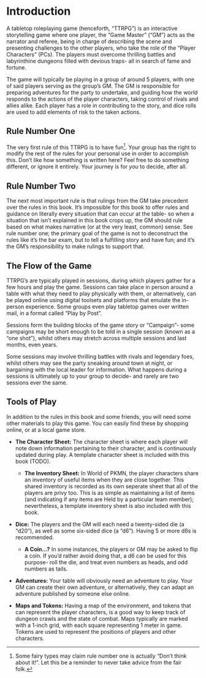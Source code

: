 # Introduction

A tabletop roleplaying game (henceforth, "TTRPG") is an interactive storytelling game where one player, the "Game Master" ("GM") acts as the narrator and referee, being in charge of describing the scene and presenting challenges to the other players, who take the role of the "Player Characters" (PCs). The players must overcome thrilling battles and labyrinthine dungeons filled with devious traps- all in search of fame and fortune.

The game will typically be playing in a group of around 5 players, with one of said players serving as the group's GM. The GM is responsible for preparing adventures for the party to undertake, and guiding how the world responds to the actions of the player characters, taking control of rivals and allies alike. Each player has a role in contributing to the story, and dice rolls are used to add elements of risk to the taken actions.

## Rule Number One

The very first rule of this TTRPG is to have fun[^intro-1]. Your group has the right to modify the rest of the rules for your personal use in order to accomplish this. Don't like how something is written here? Feel free to do something different, or ignore it entirely. Your journey is for *you* to decide, after all.

[^intro-1]: Some fairy types may claim rule number one is actually "Don't think about it!". Let this be a reminder to never take advice from the fair folk.

## Rule Number Two

The next most important rule is that rulings from the GM take precedent over the rules in this book. It's impossible for this book to offer rules and guidance on literally every situation that can occur at the table- so when a situation that isn't explained in this book crops up, the GM should rule based on what makes narrative (or at the very least, common) sense. See rule number one; the primary goal of the game is not to deconstruct the rules like it's the bar exam, but to tell a fulfilling story and have fun; and it's the GM's responsibility to make rulings to support that.

## The Flow of the Game

TTRPG's are typically played in sessions, during which players gather for a few hours and play the game. Sessions can take place in person around a table with what they need to play physically with them, or alternatively, can be played online using digital toolsets and platforms that emulate the in-person experience. Some groups even play tabletop games over written mail, in a format called "Play by Post".

Sessions form the building blocks of the game story or "Campaign"- some campaigns may be short enough to be told in a single session (known as a "one shot"), whilst others may stretch across multiple sessions and last months, even years.

Some sessions may involve thrilling battles with rivals and legendary foes, whilst others may see the party sneaking around town at night, or bargaining with the local leader for information. What happens during a sessions is ultimately up to your group to decide- and rarely are two sessions ever the same.

\newpage

## Tools of Play

In addition to the rules in this book and some friends, you will need some other materials to play this game. You can easily find these by shopping online, or at a local game store.

-   **The Character Sheet:** The character sheet is where each player will note down information pertaining to their character, and is continuously updated during play. A template character sheet is included with this book (TODO).

    - **The Inventory Sheet:** In World of PKMN, the player characters share an inventory of useful items when they are close together. This shared inventory is recorded as its own seperate sheet that all of the players are privy too. This is as simple as maintaining a list of items (and indicating if any items are Held by a particular team member); nevertheless, a template inventory sheet is also included with this book.

-   **Dice:** The players and the GM will each need a twenty-sided die (a "d20"), as well as some six-sided dice (a "d6"). Having 5 or more d6s is recommended.

    -   **A Coin...?** In some instances, the players or GM may be asked to flip a coin. If you'd rather avoid doing that, a d6 can be used for this purpose- roll the die, and treat even numbers as heads, and odd numbers as tails.

-   **Adventures:** Your table will obviously need an adventure to play. Your GM can create their own adventure, or alternatively, they can adapt an adventure published by someone else online.

-   **Maps and Tokens:** Having a map of the environment, and tokens that can represent the player characters, is a good way to keep track of dungeon crawls and the state of combat. Maps typically are marked with a 1-inch grid, with each square representing 1 meter in game. Tokens are used to represent the positions of players and other characters.
